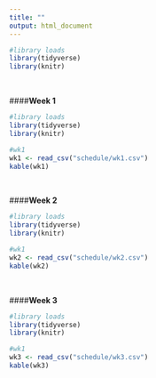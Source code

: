 ```yaml
---
title: ""
output: html_document
---
```


```r
#library loads
library(tidyverse)
library(knitr)
```

<br>

####**Week 1**  
```r
#library loads
library(tidyverse)
library(knitr)

#wk1
wk1 <- read_csv("schedule/wk1.csv")
kable(wk1)

```

<br>

####**Week 2**  
```r
#library loads
library(tidyverse)
library(knitr)

#wk1
wk2 <- read_csv("schedule/wk2.csv")
kable(wk2)

```

<br>

####**Week 3**
```r
#library loads
library(tidyverse)
library(knitr)

#wk1
wk3 <- read_csv("schedule/wk3.csv")
kable(wk3)

```

